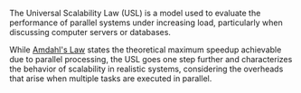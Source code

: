 The Universal Scalability Law (USL) is a model used to evaluate the performance of parallel
systems under increasing load, particularly when discussing computer servers or databases.

While <a class="link" href="/amdahl-law">Amdahl's Law</a> states the theoretical maximum speedup
achievable due to parallel processing, the USL goes one step further and characterizes the behavior
of scalability in realistic systems, considering the overheads that arise when multiple tasks are
executed in parallel.
